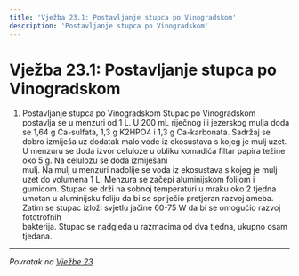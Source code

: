 ```yaml
---
title: 'Vježba 23.1: Postavljanje stupca po Vinogradskom'
description: 'Postavljanje stupca po Vinogradskom'
---
```


# Vježba 23.1: Postavljanje stupca po Vinogradskom

1. Postavljanje stupca po Vinogradskom
Stupac po Vinogradskom postavlja se u menzuri od 1 L. U 200 mL 
 riječnog ili jezerskog mulja doda se 1,64 g Ca-sulfata, 1,3 g K2HPO4 i 
1,3 g Ca-karbonata. Sadržaj se dobro izmiješa uz dodatak malo vode iz 
ekosustava s kojeg je mulj uzet. U menzuru se doda izvor celuloze u obliku komadića filtar papira težine oko 5 g. Na celulozu se doda izmiješani  
mulj. Na mulj u menzuri nadolije se voda iz ekosustava s kojeg je mulj 
 uzet do volumena 1 L. 
Menzura se začepi aluminijskom folijom i gumicom.
Stupac se drži na sobnoj temperaturi u mraku oko 2 tjedna umotan 
u aluminijsku foliju da bi se spriječio pretjeran razvoj ameba. Zatim se 
stupac izloži svjetlu jačine 60-75 W da bi se omogućio razvoj fototrofnih  
bakterija. Stupac se nadgleda u razmacima od dva tjedna, ukupno osam  
tjedana.

---

*Povratak na [Vježbe 23](/poglavlje-23/vjezbe-23)*


